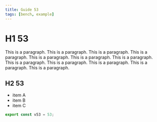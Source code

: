 ```yaml
---
title: Guide 53
tags: [bench, example]
---
```


# H1 53

This is a paragraph. This is a paragraph. This is a paragraph. This is a paragraph. This is a paragraph. This is a paragraph. This is a paragraph. This is a paragraph. This is a paragraph. This is a paragraph. This is a paragraph. This is a paragraph. 

## H2 53

- item A
- item B
- item C

```ts
export const v53 = 53;
```